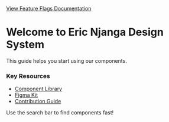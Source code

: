 
<Meta title="Getting Started/Welcome" />

[View Feature Flags Documentation](./feature-flags)

# Welcome to Eric Njanga Design System  

This guide helps you start using our components.  

### Key Resources  
- [Component Library](/storybook)  
- [Figma Kit](https://figma.com/your-link)  
- [Contribution Guide](#)  

<Callout kind="info" title="Pro Tip">  
  Use the search bar to find components fast!  
</Callout>
